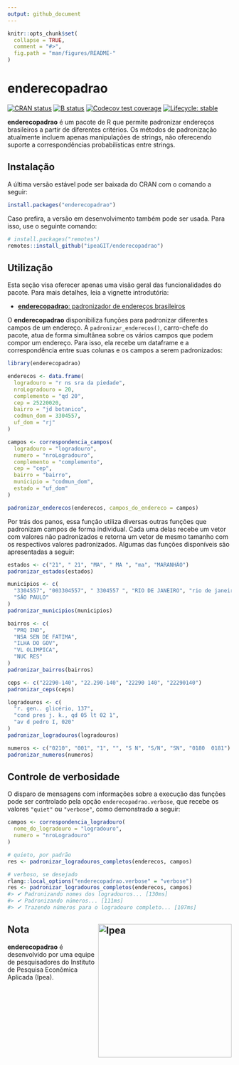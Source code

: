```yaml
---
output: github_document
---
```


```r
knitr::opts_chunk$set(
  collapse = TRUE,
  comment = "#>",
  fig.path = "man/figures/README-"
)
```

# enderecopadrao

[![CRAN
status](https://www.r-pkg.org/badges/version/enderecopadrao)](https://CRAN.R-project.org/package=enderecopadrao)
[![B
status](https://github.com/ipeaGIT/enderecopadrao/workflows/check/badge.svg)](https://github.com/ipeaGIT/enderecopadrao/actions?query=workflow%3Acheck)
[![Codecov test
coverage](https://codecov.io/gh/ipeaGIT/enderecopadrao/branch/main/graph/badge.svg)](https://app.codecov.io/gh/ipeaGIT/enderecopadrao?branch=main)
[![Lifecycle:
stable](https://lifecycle.r-lib.org/articles/figures/lifecycle-stable.svg)](https://lifecycle.r-lib.org/articles/stages.html)

**enderecopadrao** é um pacote de R que permite padronizar endereços brasileiros
a partir de diferentes critérios. Os métodos de padronização atualmente incluem
apenas manipulações de strings, não oferecendo suporte a correspondências
probabilísticas entre strings.

## Instalação

A última versão estável pode ser baixada do CRAN com o comando a seguir:

```r
install.packages("enderecopadrao")
```

Caso prefira, a versão em desenvolvimento também pode ser usada. Para isso, use
o seguinte comando:

```r
# install.packages("remotes")
remotes::install_github("ipeaGIT/enderecopadrao")
```

## Utilização

Esta seção visa oferecer apenas uma visão geral das funcionalidades do pacote.
Para mais detalhes, leia a vignette introdutória:

- [**enderecopadrao**: padronizador de endereços
brasileiros](https://ipeagit.github.io/enderecopadrao/articles/enderecopadrao.html)

O **enderecopadrao** disponibiliza funções para padronizar diferentes campos de
um endereço. A `padronizar_enderecos()`, carro-chefe do pacote, atua de forma
simultânea sobre os vários campos que podem compor um endereço. Para isso, ela
recebe um dataframe e a correspondência entre suas colunas e os campos a serem
padronizados:

```r
library(enderecopadrao)

enderecos <- data.frame(
  logradouro = "r ns sra da piedade",
  nroLogradouro = 20,
  complemento = "qd 20",
  cep = 25220020,
  bairro = "jd botanico",
  codmun_dom = 3304557,
  uf_dom = "rj"
)

campos <- correspondencia_campos(
  logradouro = "logradouro",
  numero = "nroLogradouro",
  complemento = "complemento",
  cep = "cep",
  bairro = "bairro",
  municipio = "codmun_dom",
  estado = "uf_dom"
)

padronizar_enderecos(enderecos, campos_do_endereco = campos)
```

Por trás dos panos, essa função utiliza diversas outras funções que padronizam
campos de forma individual. Cada uma delas recebe um vetor com valores não
padronizados e retorna um vetor de mesmo tamanho com os respectivos valores
padronizados. Algumas das funções disponíveis são apresentadas a seguir:

```r
estados <- c("21", " 21", "MA", " MA ", "ma", "MARANHÃO")
padronizar_estados(estados)

municipios <- c(
  "3304557", "003304557", " 3304557 ", "RIO DE JANEIRO", "rio de janeiro",
  "SÃO PAULO"
)
padronizar_municipios(municipios)

bairros <- c(
  "PRQ IND",
  "NSA SEN DE FATIMA",
  "ILHA DO GOV",
  "VL OLIMPICA",
  "NUC RES"
)
padronizar_bairros(bairros)

ceps <- c("22290-140", "22.290-140", "22290 140", "22290140")
padronizar_ceps(ceps)

logradouros <- c(
  "r. gen.. glicério, 137",
  "cond pres j. k., qd 05 lt 02 1",
  "av d pedro I, 020"
)
padronizar_logradouros(logradouros)

numeros <- c("0210", "001", "1", "", "S N", "S/N", "SN", "0180  0181")
padronizar_numeros(numeros)
```

## Controle de verbosidade

O disparo de mensagens com informações sobre a execução das funções pode ser
controlado pela opção `enderecopadrao.verbose`, que recebe os valores `"quiet"`
ou `"verbose"`, como demonstrado a seguir:

```r
campos <- correspondencia_logradouro(
  nome_do_logradouro = "logradouro",
  numero = "nroLogradouro"
)

# quieto, por padrão
res <- padronizar_logradouros_completos(enderecos, campos)

# verboso, se desejado
rlang::local_options("enderecopadrao.verbose" = "verbose")
res <- padronizar_logradouros_completos(enderecos, campos)
#> ✔ Padronizando nomes dos logradouros... [130ms]
#> ✔ Padronizando números... [111ms]
#> ✔ Trazendo números para o logradouro completo... [107ms]
```

## Nota <a href="https://www.ipea.gov.br"><img src="man/figures/ipea_logo.png" alt="Ipea" align="right" width="300"/></a>

**enderecopadrao** é desenvolvido por uma equipe de pesquisadores do Instituto
de Pesquisa Econômica Aplicada (Ipea).
